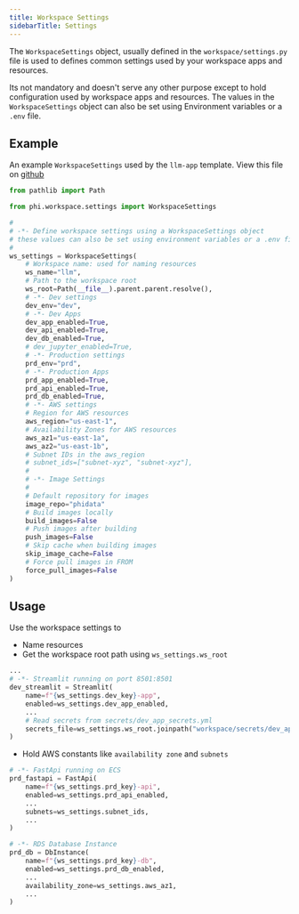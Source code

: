 ```yaml
---
title: Workspace Settings
sidebarTitle: Settings
---
```


The `WorkspaceSettings` object, usually defined in the `workspace/settings.py` file is used to defines common settings used by your workspace apps and resources.

Its not mandatory and doesn't serve any other purpose except to hold configuration used by workspace apps and resources. The values in the `WorkspaceSettings` object can also be set using Environment variables or a `.env` file.

## Example

An example `WorkspaceSettings` used by the `llm-app` template. View this file on [github](https://github.com/phidatahq/llm-app/blob/main/workspace/settings.py)

```python workspace/settings.py
from pathlib import Path

from phi.workspace.settings import WorkspaceSettings

#
# -*- Define workspace settings using a WorkspaceSettings object
# these values can also be set using environment variables or a .env file
#
ws_settings = WorkspaceSettings(
    # Workspace name: used for naming resources
    ws_name="llm",
    # Path to the workspace root
    ws_root=Path(__file__).parent.parent.resolve(),
    # -*- Dev settings
    dev_env="dev",
    # -*- Dev Apps
    dev_app_enabled=True,
    dev_api_enabled=True,
    dev_db_enabled=True,
    # dev_jupyter_enabled=True,
    # -*- Production settings
    prd_env="prd",
    # -*- Production Apps
    prd_app_enabled=True,
    prd_api_enabled=True,
    prd_db_enabled=True,
    # -*- AWS settings
    # Region for AWS resources
    aws_region="us-east-1",
    # Availability Zones for AWS resources
    aws_az1="us-east-1a",
    aws_az2="us-east-1b",
    # Subnet IDs in the aws_region
    # subnet_ids=["subnet-xyz", "subnet-xyz"],
    #
    # -*- Image Settings
    #
    # Default repository for images
    image_repo="phidata"
    # Build images locally
    build_images=False
    # Push images after building
    push_images=False
    # Skip cache when building images
    skip_image_cache=False
    # Force pull images in FROM
    force_pull_images=False
)
```

## Usage

Use the workspace settings to

- Name resources
- Get the workspace root path using `ws_settings.ws_root`

```python dev_resources.py
...
# -*- Streamlit running on port 8501:8501
dev_streamlit = Streamlit(
    name=f"{ws_settings.dev_key}-app",
    enabled=ws_settings.dev_app_enabled,
    ...
    # Read secrets from secrets/dev_app_secrets.yml
    secrets_file=ws_settings.ws_root.joinpath("workspace/secrets/dev_app_secrets.yml")
)
```

- Hold AWS constants like `availability zone` and `subnets`

```python prd_resources.py
# -*- FastApi running on ECS
prd_fastapi = FastApi(
    name=f"{ws_settings.prd_key}-api",
    enabled=ws_settings.prd_api_enabled,
    ...
    subnets=ws_settings.subnet_ids,
    ...
)

# -*- RDS Database Instance
prd_db = DbInstance(
    name=f"{ws_settings.prd_key}-db",
    enabled=ws_settings.prd_db_enabled,
    ...
    availability_zone=ws_settings.aws_az1,
    ...
)
```
